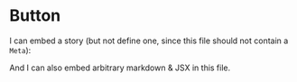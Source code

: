 
<Meta title="Get Started">

# Button

I can embed a story (but not define one, since this file should not contain a `Meta`):

<Story id="some--id" />

And I can also embed arbitrary markdown & JSX in this file.
